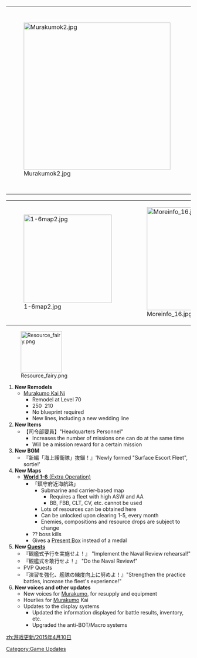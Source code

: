 {| class="wikitable" align="center"
|-
| style="width:400px;" rowspan="3" valign="top" |[[File:Murakumok2.jpg|400px]]
| style="width:112px;" |[[File:Sf0vOwCj.png|112px]]
|-
| style="width:112px;" |[[File:EKoiQDux.png|112px]]
|-
| style="width:112px;" |[[File:WB0wGnum.png|112px]]
|}
{| class="wikitable" align="center"
|-
|[[File:1-6map2.jpg|240px]]
|[[File:Moreinfo_16.jpg|280px]]
|}

[[File:Resource_fairy.png|112px]]
# '''New Remodels'''
#* [[Murakumo#Second_Upgrade|Murakumo Kai Ni]]
#**Remodel at Level 70
#**250 {{Ammo}} 210 {{Steel}}
#**No blueprint required
#**New lines, including a new wedding line
# '''New Items'''
#* 【司令部要員】"Headquarters Personnel"
#** Increases the number of missions one can do at the same time
#** Will be a mission reward for a certain mission
# '''New BGM'''
#* 『新編「海上護衛隊」抜錨！』'Newly formed "Surface Escort Fleet", sortie!'
# '''New Maps'''
#* [[World 1: 鎮守府海域|'''World 1-6''' (Extra Operation)]]
#** 「鎮守府近海航路」
#*** Submarine and carrier-based map
#**** Requires a fleet with high ASW and AA
#**** BB, FBB, CLT, CV, etc. cannot be used
#*** Lots of resources can be obtained here
#*** Can be unlocked upon clearing 1-5, every month
#*** Enemies, compositions and resource drops are subject to change
#**?? boss kills
#**Gives a [[Present Box]] instead of a medal
# '''New [[Quests]]'''
#*『観艦式予行を実施せよ！』 "Implement the Naval Review rehearsal!"
#*『観艦式を敢行せよ！』 "Do the Naval Review!"
#*PVP Quests
#*『演習を強化、艦隊の練度向上に努めよ！』"Strengthen the practice battles, increase the fleet's experience!"
# '''New voices and other updates'''
#* New voices for [[Murakumo]], for resupply and equipment
#* Hourlies for [[Murakumo]] Kai
#* Updates to the display systems
#** Updated the information displayed for battle results, inventory, etc.
#** Upgraded the anti-BOT/Macro systems

[[Category:Game Updates]]
[[zh:游戏更新/2015年4月10日]]